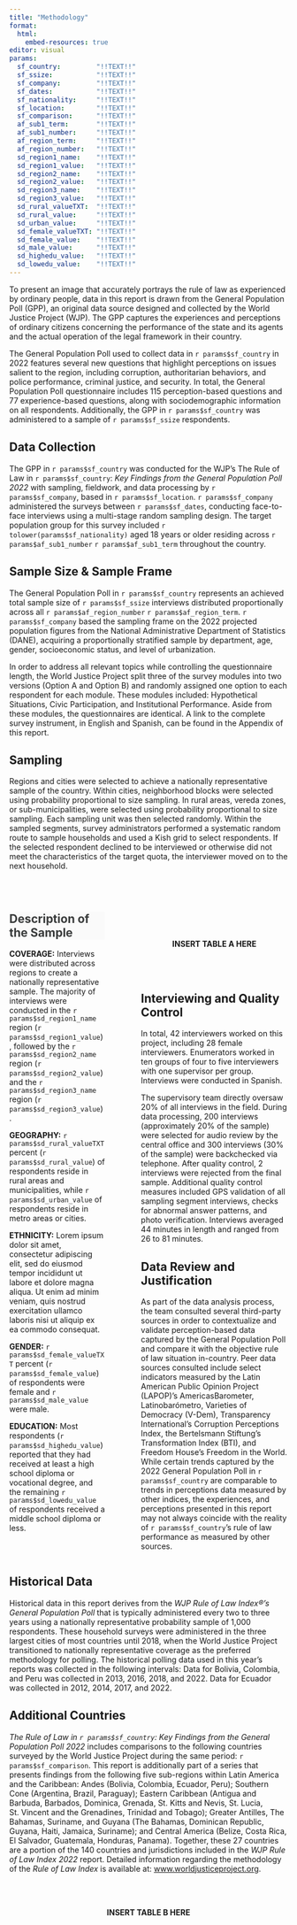 ```yaml
---
title: "Methodology"
format: 
  html:
    embed-resources: true
editor: visual
params:
  sf_country:         "!!TEXT!!"
  sf_ssize:           "!!TEXT!!"
  sf_company:         "!!TEXT!!"
  sf_dates:           "!!TEXT!!"
  sf_nationality:     "!!TEXT!!"
  sf_location:        "!!TEXT!!"
  sf_comparison:      "!!TEXT!!"
  af_sub1_term:       "!!TEXT!!"
  af_sub1_number:     "!!TEXT!!"
  af_region_term:     "!!TEXT!!"
  af_region_number:   "!!TEXT!!"
  sd_region1_name:    "!!TEXT!!"
  sd_region1_value:   "!!TEXT!!"
  sd_region2_name:    "!!TEXT!!"
  sd_region2_value:   "!!TEXT!!"
  sd_region3_name:    "!!TEXT!!"
  sd_region3_value:   "!!TEXT!!"
  sd_rural_valueTXT:  "!!TEXT!!"
  sd_rural_value:     "!!TEXT!!"
  sd_urban_value:     "!!TEXT!!"
  sd_female_valueTXT: "!!TEXT!!"
  sd_female_value:    "!!TEXT!!"
  sd_male_value:      "!!TEXT!!"
  sd_highedu_value:   "!!TEXT!!"
  sd_lowedu_value:    "!!TEXT!!"
---
```


```{=html}
<style>
  .content{
    text-align: justify;
    text-justify: auto;
    color: #393B3B;
  }
  
  #description-of-the-sample{
    text-align: left;
    color: #393B3B;
    background-color: #FAFAFA;
  }
</style>
```
To present an image that accurately portrays the rule of law as experienced by ordinary people, data in this report is drawn from the General Population Poll (GPP), an original data source designed and collected by the World Justice Project (WJP). The GPP captures the experiences and perceptions of ordinary citizens concerning the performance of the state and its agents and the actual operation of the legal framework in their country.

The General Population Poll used to collect data in `r params$sf_country` in 2022 features several new questions that highlight perceptions on issues salient to the region, including corruption, authoritarian behaviors, and police performance, criminal justice, and security. In total, the General Population Poll questionnaire includes 115 perception-based questions and 77 experience-based questions, along with sociodemographic information on all respondents. Additionally, the GPP in `r params$sf_country` was administered to a sample of `r params$sf_ssize` respondents.

## Data Collection

The GPP in `r params$sf_country` was conducted for the WJP's The Rule of Law in `r params$sf_country`: *Key Findings from the General Population Poll 2022* with sampling, fieldwork, and data processing by `r params$sf_company`, based in `r params$sf_location`. `r params$sf_company` administered the surveys between `r params$sf_dates`, conducting face-to-face interviews using a multi-stage random sampling design. The target population group for this survey included `r tolower(params$sf_nationality)` aged 18 years or older residing across `r params$af_sub1_number` `r params$af_sub1_term` throughout the country.

## Sample Size & Sample Frame

The General Population Poll in `r params$sf_country` represents an achieved total sample size of `r params$sf_ssize` interviews distributed proportionally across all `r params$af_region_number` `r params$af_region_term`. `r params$sf_company` based the sampling frame on the 2022 projected population figures from the National Administrative Department of Statistics (DANE), acquiring a proportionally stratified sample by department, age, gender, socioeconomic status, and level of urbanization.

In order to address all relevant topics while controlling the questionnaire length, the World Justice Project split three of the survey modules into two versions (Option A and Option B) and randomly assigned one option to each respondent for each module. These modules included: Hypothetical Situations, Civic Participation, and Institutional Performance. Aside from these modules, the questionnaires are identical. A link to the complete survey instrument, in English and Spanish, can be found in the Appendix of this report.

## Sampling

Regions and cities were selected to achieve a nationally representative sample of the country. Within cities, neighborhood blocks were selected using probability proportional to size sampling. In rural areas, vereda zones, or sub-municipalities, were selected using probability proportional to size sampling. Each sampling unit was then selected randomly. Within the sampled segments, survey administrators performed a systematic random route to sample households and used a Kish grid to select respondents. If the selected respondent declined to be interviewed or otherwise did not meet the characteristics of the target quota, the interviewer moved on to the next household.

<br>

::: columns
::: {.column width="37.5%"}
## Description of the Sample

**COVERAGE:** Interviews were distributed across regions to create a nationally representative sample. The majority of interviews were conducted in the `r params$sd_region1_name` region (`r params$sd_region1_value`), followed by the `r params$sd_region2_name` region (`r params$sd_region2_value`) and the `r params$sd_region3_name` region (`r params$sd_region3_value`).

**GEOGRAPHY:** `r params$sd_rural_valueTXT` percent (`r params$sd_rural_value`) of respondents reside in rural areas and municipalities, while `r params$sd_urban_value` of respondents reside in metro areas or cities.

**ETHNICITY:** Lorem ipsum dolor sit amet, consectetur adipiscing elit, sed do eiusmod tempor incididunt ut labore et dolore magna aliqua. Ut enim ad minim veniam, quis nostrud exercitation ullamco laboris nisi ut aliquip ex ea commodo consequat.

**GENDER:** `r params$sd_female_valueTXT` percent (`r params$sd_female_value`) of respondents were female and `r params$sd_male_value` were male.

**EDUCATION:** Most respondents (`r params$sd_highedu_value`) reported that they had received at least a high school diploma or vocational degree, and the remaining `r params$sd_lowedu_value` of respondents received a middle school diploma or less.
:::

::: {.column width="5%"}
<!-- empty column to create gap -->
:::

::: {.column width="57.5%"}
<br><br><br>

<center><strong>INSERT TABLE A HERE</strong></center>

<br><br>

## Interviewing and Quality Control

In total, 42 interviewers worked on this project, including 28 female interviewers. Enumerators worked in ten groups of four to five interviewers with one supervisor per group. Interviews were conducted in Spanish.

The supervisory team directly oversaw 20% of all interviews in the field. During data processing, 200 interviews (approximately 20% of the sample) were selected for audio review by the central office and 300 interviews (30% of the sample) were backchecked via telephone. After quality control, 2 interviews were rejected from the final sample. Additional quality control measures included GPS validation of all sampling segment interviews, checks for abnormal answer patterns, and photo verification. Interviews averaged 44 minutes in length and ranged from 26 to 81 minutes.

## Data Review and Justification

As part of the data analysis process, the team consulted several third-party sources in order to contextualize and validate perception-based data captured by the General Population Poll and compare it with the objective rule of law situation in-country. Peer data sources consulted include select indicators measured by the Latin American Public Opinion Project (LAPOP)'s AmericasBarometer, Latinobarómetro, Varieties of Democracy (V-Dem), Transparency International's Corruption Perceptions Index, the Bertelsmann Stiftung's Transformation Index (BTI), and Freedom House's Freedom in the World. While certain trends captured by the 2022 General Population Poll in `r params$sf_country` are comparable to trends in perceptions data measured by other indices, the experiences, and perceptions presented in this report may not always coincide with the reality of `r params$sf_country`'s rule of law performance as measured by other sources.
:::
:::

## Historical Data

Historical data in this report derives from the *WJP Rule of Law Index®'s General Population Poll* that is typically administered every two to three years using a nationally representative probability sample of 1,000 respondents. These household surveys were administered in the three largest cities of most countries until 2018, when the World Justice Project transitioned to nationally representative coverage as the preferred methodology for polling. The historical polling data used in this year's reports was collected in the following intervals: Data for Bolivia, Colombia, and Peru was collected in 2013, 2016, 2018, and 2022. Data for Ecuador was collected in 2012, 2014, 2017, and 2022.

## Additional Countries

*The Rule of Law in `r params$sf_country`: Key Findings from the General Population Poll 2022* includes comparisons to the following countries surveyed by the World Justice Project during the same period: `r params$sf_comparison`. This report is additionally part of a series that presents findings from the following five sub-regions within Latin America and the Caribbean: Andes (Bolivia, Colombia, Ecuador, Peru); Southern Cone (Argentina, Brazil, Paraguay); Eastern Caribbean (Antigua and Barbuda, Barbados, Dominica, Grenada, St. Kitts and Nevis, St. Lucia, St. Vincent and the Grenadines, Trinidad and Tobago); Greater Antilles, The Bahamas, Suriname, and Guyana (The Bahamas, Dominican Republic, Guyana, Haiti, Jamaica, Suriname); and Central America (Belize, Costa Rica, El Salvador, Guatemala, Honduras, Panama). Together, these 27 countries are a portion of the 140 countries and jurisdictions included in the *WJP Rule of Law Index 2022* report. Detailed information regarding the methodology of the *Rule of Law Index* is available at: [www.worldjusticeproject.org](www.worldjusticeproject.org).

<br><br>

<center><strong>INSERT TABLE B HERE</strong></center>

<br><br>
